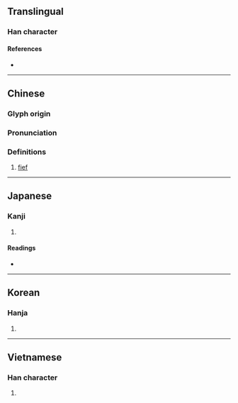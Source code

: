 {{also|采}}
{{character info/new}}
==Translingual==

===Han character===
{{Han char|rn=32|rad=土|as=08|sn=11|four=42194|canj=GBD|ids=⿰土采}}

====References====
* {{Han ref|kx=0230.430|dkj=05182|dj=0467.040|hdz=10455.060|uh=57F0|ud=22512|bh=D4CA|bd=54474}}

----

==Chinese==
{{zh-forms|s=采}}

===Glyph origin===
{{Han etym}}

===Pronunciation===
{{zh-pron
|m=cài
|c=coi3
|mc=y
|oc=y
|ma=y
|cat=n
}}

===Definitions===
{{zh-hanzi}}

# [[fief]]

----

==Japanese==

===Kanji===
{{ja-kanji|grade=|rs=土08}}

# {{rfdef|ja|sort=土08}}

====Readings====
* {{ja-readings|on=さい|kun=つか}}

----

==Korean==

===Hanja===
{{ko-hanja|hangeul=채}}

# {{rfdef|ko|sort=土08}}

----

==Vietnamese==

===Han character===
{{vi-hantu|[[thái]]|rs=土08}}

# {{rfdef|vi|sort=土08}}